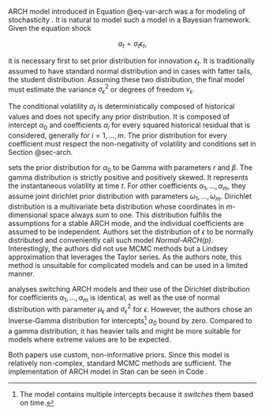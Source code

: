 ARCH model introduced in Equation @eq-var-arch was a \enquote{quantum jump} for modeling of stochasticity
\parencite[Chap. 5]{GewekeEtAl2013_OxfordHandbookBayesian}. It is natural to model such a model in a Bayesian
framework. Given the equation shock

$$
a_t = \sigma_t \epsilon_t,
$$

it is necessary first to set prior distribution for innovation $\epsilon_t$. It is traditionally assumed to have
standard normal distribution and in cases with fatter tails, the student distribution. Assuming these two distribution,
the final model must estimate the variance $\sigma^2_\epsilon$ or degrees of freedom $\nu_\epsilon$.

The conditional volatility $\sigma_t$ is deterministically composed of historical values and does not specify any prior
distribution. It is composed of intercept $\alpha_0$ and coefficients $\alpha_i$ for every squared historical residual
that is considered, generally for $i = 1, \dots, m$. The prior distribution for every coefficient must respect the
non-negativity of volatility and conditions set in Section @sec-arch.

\parencite[Chap. 1]{AriPapadopoulos2016_BayesianEstimationParameters} sets the prior distribution for $\alpha_0$ to be
Gamma with parameters $r$ and $\beta$. The gamma distribution is strictly positive and positively skewed. It represents
the instantaneous volatility at time $t$. For other coefficients $\alpha_1, \dots, \alpha_m$, they assume joint
dirichlet prior distribution with parameters $\omega_1, \dots, \omega_m$. Dirichlet distribution is a multivariate beta
distribution whose coordinates in $m$-dimensional space always sum to one. This distribution fulfills the assumptions
for a stable ARCH mode, and the individual coefficients are assumed to be independent. Authors set the distribution of
$\epsilon$ to be normally distributed and conveniently call such model *Normal-ARCH(p)*. Interestingly, the authors did
not use MCMC methods but a Lindsey approximation that leverages the Taylor series. As the authors note, this method is
unsuitable for complicated models and can be used in a limited manner.

\parencite{KaufmannFruhwirth-Schnatter2002_BayesianAnalysisSwitching} analyses switching ARCH models and their use of
the Dirichlet distribution for coefficients $\alpha_1, \dots, \alpha_m$ is identical, as well as the use of normal
distribution with parameter $\mu_\epsilon$ and $\sigma^2_\epsilon$ for $\epsilon$. However, the authors chose an
Inverse-Gamma distribution for intercepts[^interps] $\alpha_0$ bound by zero. Compared to a gamma distribution, it has
heavier tails and might be more suitable for models where extreme values are to be expected.

[^interps]: The model contains multiple intercepts because it *switches* them based on time.

Both papers use custom, non-informative priors. Since this model is relatively non-complex, standard MCMC methods are
sufficient. The implementation of ARCH model in Stan can be seen in Code \ref{code-arch}.